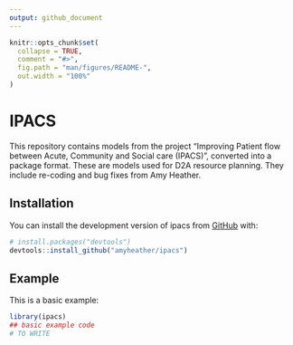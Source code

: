 ```yaml
---
output: github_document
---
```


<!-- README.md is generated from README.Rmd. Please edit that file -->

```r
knitr::opts_chunk$set(
  collapse = TRUE,
  comment = "#>",
  fig.path = "man/figures/README-",
  out.width = "100%"
)
```

# IPACS

<!-- badges: start -->
<!-- badges: end -->

This repository contains models from the project "Improving Patient flow 
between Acute, Community and Social care (IPACS)", converted into a package
format. These are models used for D2A resource planning. They include re-coding 
and bug fixes from Amy Heather.

## Installation

You can install the development version of ipacs from [GitHub](https://github.com/) with:

``` r
# install.packages("devtools")
devtools::install_github("amyheather/ipacs")
```

## Example

This is a basic example:

```r
library(ipacs)
## basic example code
# TO WRITE
```
